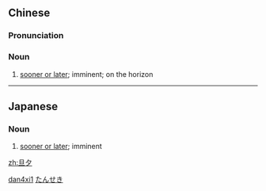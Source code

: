 ==Chinese==
{{zh-forms}}

===Pronunciation===
{{zh-pron
|m=dàn夕
|c=daan3 zik6
|mn=tàn-se̍k
|cat=n
}}

===Noun===
{{zh-noun}}

# {{lb|zh|literary}} [[sooner or later]]; imminent; on the horizon

[[Category:zh:Time|dan4xi1]]

----

==Japanese==
{{ja-kanjitab|たん|せき|yomi=on}}

===Noun===
{{ja-noun|たんせき}}

# [[sooner or later]]; imminent

[[Category:ja:Time|たんせき]]

[[zh:旦夕]]